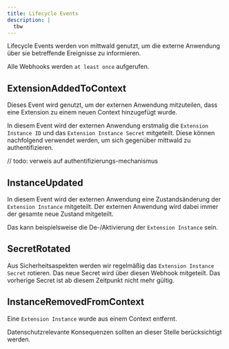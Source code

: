 ```yaml
---
title: Lifecycle Events
description: |
  tbw
---
```


Lifecycle Events werden von mittwald genutzt, um die externe Anwendung über sie betreffende Ereignisse zu informieren.

Alle Webhooks werden `at least once` aufgerufen.

## ExtensionAddedToContext

Dieses Event wird genutzt, um der externen Anwendung mitzuteilen, dass eine Extension zu einem neuen Context hinzugefügt wurde.

In diesem Event wird der externen Anwendung erstmalig die `Extension Instance ID` und das `Extension Instance Secret` mitgeteilt. Diese können nachfolgend verwendet werden, um sich gegenüber mittwald zu authentifizieren.

// todo: verweis auf authentifizierungs-mechanismus

## InstanceUpdated

In diesem Event wird der externen Anwendung eine Zustandsänderung der `Extension Instance` mitgeteilt. Der externen Anwendung wird dabei immer der gesamte neue Zustand mitgeteilt.

Das kann beispielsweise die De-/Aktivierung der `Extension Instance` sein.

## SecretRotated

Aus Sicherheitsaspekten werden wir regelmäßig das `Extension Instance Secret` rotieren. Das neue Secret wird über diesen Webhook mitgeteilt. Das vorherige Secret ist ab diesem Zeitpunkt nicht mehr gültig.

## InstanceRemovedFromContext

Eine `Extension Instance` wurde aus einem Context entfernt.

Datenschutzrelevante Konsequenzen sollten an dieser Stelle berücksichtigt werden.
